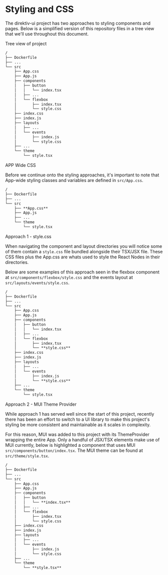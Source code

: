 
<Meta title="Systems/Styling and CSS" />

# Styling and CSS

The direktiv-ui project has two approaches to styling components and pages. Below is a simplified version of this repository files in a tree view that we'll use throughout this document.

<div className="subheading">Tree view of project</div>

```md
/
├── Dockerfile
├── ...
└── src
    ├── App.css
    ├── App.js
    ├── components
    │   ├── button
    │   │   └── index.tsx
    │   ├── ...
    │   └── flexbox
    │       ├── index.tsx
    │       └── style.css
    ├── index.css
    ├── index.js
    ├── layouts
    │   ├── ...
    │   └── events
    │       ├── index.js
    │       └── style.css
    ├── ...
    └── theme
        └── style.tsx
```

<div className="subheading">APP Wide CSS</div>

Before we continue onto the styling approaches, it's important to note that App-wide styling classes and variables are defined in `src/App.css`.

```md
/
├── Dockerfile
├── ...
└── src
    ├── **App.css**
    ├── App.js
    ├── ...
    └── theme
        └── style.tsx
```


<div className="subheading">Approach 1 - style.css</div>

When navigating the component and layout directories you will notice some of them contain a `style.css` file bundled alongside their TSX/JSX file. These CSS files plus the App.css are whats used to style the React Nodes in their directories. 


Below are some examples of this approach seen in the flexbox component at `src/components/flexbox/style.css` and the events layout at `src/layouts/events/style.css`.

```md
/
├── Dockerfile
├── ...
└── src
    ├── App.css
    ├── App.js
    ├── components
    │   ├── button
    │   │   └── index.tsx
    │   ├── ...
    │   └── flexbox
    │       ├── index.tsx
    │       └── **style.css**
    ├── index.css
    ├── index.js
    ├── layouts
    │   ├── ...
    │   └── events
    │       ├── index.js
    │       └── **style.css**
    ├── ...
    └── theme
        └── style.tsx
```

<div className="subheading">Approach 2 - MUI Theme Provider</div>

While approach 1 has served well since the start of this project, recently there has been an effort to switch to a UI library to make this project's styling be more consistent and maintainable as it scales in complexity. 

For this reason, MUI was added to this project with its ThemeProvider wrapping the entire App. Only a handful of JSX/TSX elements make use of MUI currently, below is highlighted a component that uses MUI `src/components/button/index.tsx`.
The MUI theme can be found at `src/theme/style.tsx`.

```md
/
├── Dockerfile
├── ...
└── src
    ├── App.css
    ├── App.js
    ├── components
    │   ├── button
    │   │   └── **index.tsx**
    │   ├── ...
    │   └── flexbox
    │       ├── index.tsx
    │       └── style.css
    ├── index.css
    ├── index.js
    ├── layouts
    │   ├── ...
    │   └── events
    │       ├── index.js
    │       └── style.css
    ├── ...
    └── theme
        └── **style.tsx**
```

